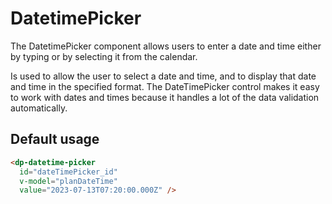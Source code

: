 
<Meta
    title="Components/DatetimePicker"
    component={DpDatetimePicker}
/>

# DatetimePicker

The DatetimePicker component allows users to enter a date and time either by typing or by selecting it from the calendar.

Is used to allow the user to select a date and time, and to display that date and time in the specified format.
The DateTimePicker control makes it easy to work with dates and times because it handles
a lot of the data validation automatically.

## Default usage

```html
<dp-datetime-picker
  id="dateTimePicker_id"
  v-model="planDateTime"
  value="2023-07-13T07:20:00.000Z" />
```
